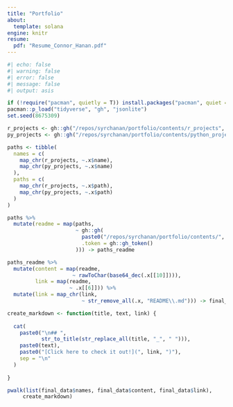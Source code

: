 ```yaml
---
title: "Portfolio"
about: 
  template: solana
engine: knitr 
resume:
  pdf: "Resume_Connor_Hanan.pdf"
---
```


```r
#| echo: false
#| warning: false
#| error: false
#| message: false
#| output: asis

if (!require("pacman", quietly = T)) install.packages("pacman", quiet = T)
pacman::p_load("tidyverse", "gh", "jsonlite")
set.seed(8675309)

r_projects <- gh::gh("/repos/syrchanan/portfolio/contents/r_projects", .token = gh::gh_token())
py_projects <- gh::gh("/repos/syrchanan/portfolio/contents/python_projects", .token = gh::gh_token())

paths <- tibble(
  names = c(
    map_chr(r_projects, ~.x$name),
    map_chr(py_projects, ~.x$name)
  ),
  paths = c(
    map_chr(r_projects, ~.x$path),
    map_chr(py_projects, ~.x$path)
  )
)

paths %>%
  mutate(readme = map(paths,
                      ~ gh::gh(
                        paste0("/repos/syrchanan/portfolio/contents/", .x, "/README.md/"),
                        .token = gh::gh_token()
                      ))) -> paths_readme

paths_readme %>% 
  mutate(content = map(readme,
                     ~ rawToChar(base64_dec(.x[[10]]))),
         link = map(readme,
                    ~ .x[[6]])) %>% 
  mutate(link = map_chr(link,
                        ~ str_remove_all(.x, "README\\.md"))) -> final_data

create_markdown <- function(title, text, link) {
  
  cat(
    paste0("\n## ", 
           str_to_title(str_replace_all(title, "_", " "))),
    paste0(text),
    paste0("[Click here to check it out!](", link, ")"),
    sep = "\n"
  )
  
}

pwalk(list(final_data$names, final_data$content, final_data$link),
     create_markdown)

```

